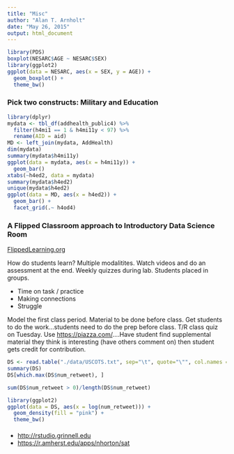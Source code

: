 ```yaml
---
title: "Misc"
author: "Alan T. Arnholt"
date: "May 26, 2015"
output: html_document
---
```


```r
library(PDS)
boxplot(NESARC$AGE ~ NESARC$SEX)
library(ggplot2)
ggplot(data = NESARC, aes(x = SEX, y = AGE)) + 
  geom_boxplot() + 
  theme_bw() 
```


### Pick two constructs: Military and Education


```r
library(dplyr)
mydata <- tbl_df(addhealth_public4) %>% 
  filter(h4mi1 == 1 & h4mi11y < 97) %>% 
  rename(AID = aid)
MD <- left_join(mydata, AddHealth)
dim(mydata)
summary(mydata$h4mi11y)
ggplot(data = mydata, aes(x = h4mi11y)) + 
  geom_bar()
xtabs(~h4ed2, data = mydata)
summary(mydata$h4ed2)
unique(mydata$h4ed2)
ggplot(data = MD, aes(x = h4ed2)) + 
  geom_bar() +
  facet_grid(.~ h4od4)
```


### A Flipped Classroom approach to Introductory Data Science Room

[FlippedLearning.org](FlippedLearning.org)

How do students learn?  Multiple modalitites.  Watch videos and do an assessment at the end.  Weekly quizzes during lab. Students placed in groups. 

* Time on task / practice
* Making connections
* Struggle

Model the first class period.  Material to be done before class.  Get students to do the work...students need to do the prep before class.  T/R class quiz on Tuesday.  Use [https://piazza.com/](https://piazza.com/)....Have student find supplemental material they think is interesting (have others comment on) then student gets credit for contribution.  


```r
DS <- read.table("./data/USCOTS.txt", sep="\t", quote="\"", col.names = c("user_id", "tweet_id", "data_time", "num_retweet", "tweet_text") )
summary(DS)
DS[which.max(DS$num_retweet), ]
```

```r
sum(DS$num_retweet > 0)/length(DS$num_retweet)
```

```r
library(ggplot2)
ggplot(data = DS, aes(x = log(num_retweet))) + 
  geom_density(fill = "pink") + 
  theme_bw() 
```

####

* [http://rstudio.grinnell.edu](http://rstudio.grinnell.edu)
* [https://r.amherst.edu/apps/nhorton/sat](https://r.amherst.edu/apps/nhorton/sat)

